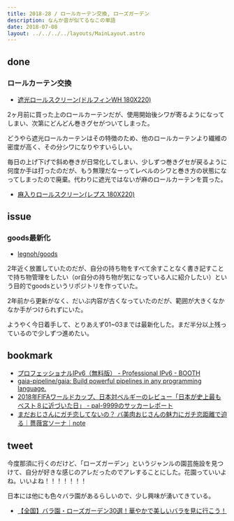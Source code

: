 ```yaml
---
title: 2018-28 / ロールカーテン交換, ローズガーデン
description: なんか音が似てるなこの単語
date: 2018-07-08
layout: ../../../../layouts/MainLayout.astro
---
```


done
----

###  ロールカーテン交換

- [遮光ロールスクリーン(ドルフィンWH 180X220)](https://store.shopping.yahoo.co.jp/nitori-net/7430518.html)

2ヶ月前に買った上のロールカーテンだが、使用開始後シワが寄るようになってしまい、次第にどんどん巻きグセがついてしまった。

どうやら遮光ロールカーテンはその特徴のため、他のロールカーテンより繊維の密度が高く、その分シワになりやすいらしい。

毎日の上げ下げで斜め巻きが日常化してしまい、少しずつ巻きグセが戻るように何度か手は打ったのだが、もう無理だなーってレベルのシワと巻き方の状態になってしまったので廃棄。代わりに遮光ではないが麻のロールカーテンを買った。

- [麻入りロールスクリーン(レプス 180X220)](https://store.shopping.yahoo.co.jp/nitori-net/7430538.html)

issue
----

###  goods最新化

- [legnoh/goods](https://github.com/legnoh/goods)

2年近く放置していたのだが、自分の持ち物をすべて余すことなく書き記すことで持ち物管理をしたい（or自分の持ち物が気になっている人に紹介したい）という目的でgoodsというリポジトリを作っていた。

2年前から更新がなく、だいぶ内容が古くなっていたのだが、範囲が大きくなかなか手がつけられずにいた。

ようやく今日着手して、とりあえず01~03までは最新化した。まだ半分以上残っているので少しずつ進めたい。

bookmark
----

- [プロフェッショナルIPv6（無料版） - Professional IPv6 - BOOTH](https://professionalipv6.booth.pm/items/913273)
- [gaia-pipeline/gaia: Build powerful pipelines in any programming language.](https://github.com/gaia-pipeline/gaia)
- [2018年FIFAワールドカップ、日本対ベルギーのレビュー「日本が史上最もベスト８に近づいた日」 - pal-9999のサッカーレポート](http://pal-9999.hatenablog.com/entry/2018/07/07/211918)
- [まだおじさんにガチ恋してないの？ バ美肉おじさんの魅力にガチ恋距離で迫る｜薔薇宮ソーナ｜note](https://note.com/baramiyasona/n/n137479bd034f)

tweet
----

今度那須に行くのだけど、「ローズガーデン」というジャンルの園芸施設を見つけて、自分が好きな感じのアレだったのでアレすることにした。花園っていいよね。いいよね！！！！！！！

<Tweet tweetLink="https://twitter.com/legnoh/status/1015604221842845697" />

日本には他にも色々バラ園があるらしいので、少し興味が湧いてきている。

- [【全国】バラ園・ローズガーデン30選！華やかで美しいバラを見に行こう！](https://www.jalan.net/news/article/162285/)
